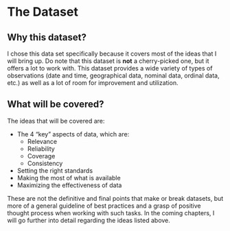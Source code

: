 # The Dataset

## Why this dataset?

I chose this data set specifically because it covers most of the ideas that I will bring up. Do note that this dataset is **not** a cherry-picked one, but it offers a lot to work with. This dataset provides a wide variety of types of observations (date and time, geographical data, nominal data, ordinal data, etc.) as well as a lot of room for improvement and utilization.

## What will be covered?

The ideas that will be covered are: 

- The 4 "key" aspects of data, which are: 
    - Relevance
    - Reliability
    - Coverage
    - Consistency
- Setting the right standards
- Making the most of what is available
- Maximizing the effectiveness of data

These are not the definitive and final points that make or break datasets, but more of a general guideline of best practices and a grasp of positive thought process when working with such tasks. In the coming chapters, I will go further into detail regarding the ideas listed above.
